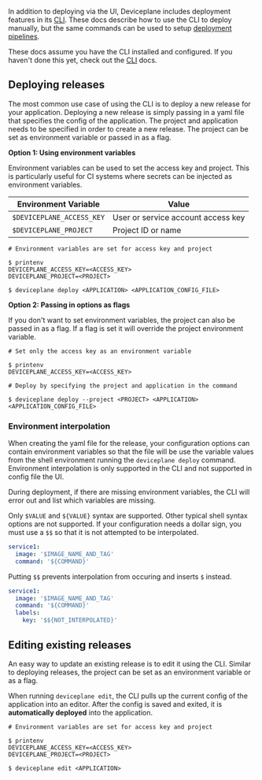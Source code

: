 
<Docs title="Deploying via CLI">

In addition to deploying via the UI, Deviceplane includes deployment features in its [CLI](./cli). These docs describe how to use the CLI to deploy manually, but the same commands can be used to setup [deployment pipelines](./deploying/pipelines).

These docs assume you have the CLI installed and configured. If you haven't done this yet, check out the [CLI](./cli) docs.

## Deploying releases

The most common use case of using the CLI is to deploy a new release for your application. Deploying a new release is simply passing in a yaml file that specifies the config of the application. The project and application needs to be specified in order to create a new release. The project can be set as environment variable or passed in as a flag.

**Option 1: Using environment variables**

Environment variables can be used to set the access key and project. This is particularly useful for CI systems where secrets can be injected as environment variables.

| Environment Variable    | Value                              |
| ----------------------- | ---------------------------------- |
| `$DEVICEPLANE_ACCESS_KEY`  | User or service account access key |
| `$DEVICEPLANE_PROJECT`     | Project ID or name                 |

```shell
# Environment variables are set for access key and project

$ printenv
DEVICEPLANE_ACCESS_KEY=<ACCESS_KEY>
DEVICEPLANE_PROJECT=<PROJECT>

$ deviceplane deploy <APPLICATION> <APPLICATION_CONFIG_FILE>
```

**Option 2: Passing in options as flags**

If you don't want to set environment variables, the project can also be passed in as a flag. If a flag is set it will override the project environment variable.

```shell
# Set only the access key as an environment variable

$ printenv
DEVICEPLANE_ACCESS_KEY=<ACCESS_KEY>

# Deploy by specifying the project and application in the command

$ deviceplane deploy --project <PROJECT> <APPLICATION> <APPLICATION_CONFIG_FILE>
```

### Environment interpolation

When creating the yaml file for the release, your configuration options can contain environment variables so that the file will be use the variable values from the shell environment running the `deviceplane deploy` command. Environment interpolation is only supported in the CLI and not supported in config file the UI.

During deployment, if there are missing environment variables, the CLI will error out and list which variables are missing.

Only `$VALUE` and `${VALUE}` syntax are supported. Other typical shell syntax options are not supported. If your configuration needs a dollar sign, you must use a `$$` so that it is not attempted to be interpolated.

```yaml
service1:
  image: '$IMAGE_NAME_AND_TAG'
  command: '${COMMAND}'
```

Putting `$$` prevents interpolation from occuring and inserts `$` instead.

```yaml
service1:
  image: '$IMAGE_NAME_AND_TAG'
  command: '${COMMAND}'
  labels:
    key: '$${NOT_INTERPOLATED}'
```

## Editing existing releases

An easy way to update an existing release is to edit it using the CLI. Similar to deploying releases, the project can be set as an environment variable or as a flag.

When running `deviceplane edit`, the CLI pulls up the current config of the application into an editor. After the config is saved and exited, it is **automatically deployed** into the application.

```shell
# Environment variables are set for access key and project

$ printenv
DEVICEPLANE_ACCESS_KEY=<ACCESS_KEY>
DEVICEPLANE_PROJECT=<PROJECT>

$ deviceplane edit <APPLICATION>
```

</Docs>
